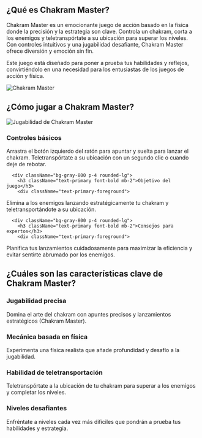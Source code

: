 ## ¿Qué es Chakram Master?
<div className="flex flex-col md:flex-row items-center gap-8">
  <div className="w-full md:w-1/2 text-xl">
Chakram Master es un emocionante juego de acción basado en la física donde la precisión y la estrategia son clave. Controla un chakram, corta a los enemigos y teletranspórtate a su ubicación para superar los niveles. Con controles intuitivos y una jugabilidad desafiante, Chakram Master ofrece diversión y emoción sin fin.

Este juego está diseñado para poner a prueba tus habilidades y reflejos, convirtiéndolo en una necesidad para los entusiastas de los juegos de acción y física.
</div>
  <div className="w-full md:w-1/2 flex justify-center items-center">
<img 
      src="https://public-image.fafafa.ai/games/2025-02-15/images/1739623661751-z04q6n.com/knife-io_16x9/20250211105952/knife-io_16x9-cover" 
      alt="Chakram Master" 
      className="w-4/5 h-auto"
    />
</div>
</div>

## ¿Cómo jugar a Chakram Master?

<div className="flex flex-col md:flex-row items-center gap-8">
  <div className="w-full md:w-1/2">
<img 
      src="https://public-image.fafafa.ai/games/2025-02-15/images/1739623661751-z04q6n.com/knife-io_16x9/20250211105952/knife-io_16x9-cover" 
      alt="Jugabilidad de Chakram Master" 
      className="w-4/5 h-auto mx-auto"
    />
</div>
  <div className="w-full md:w-1/2">
    <div className="grid grid-cols-1 gap-4 mt-0">
      <div className="bg-gray-800 p-4 rounded-lg">
        <h3 className="text-primary font-bold mb-2">Controles básicos</h3>
        <div className="text-primary-foreground">
Arrastra el botón izquierdo del ratón para apuntar y suelta para lanzar el chakram. Teletranspórtate a su ubicación con un segundo clic o cuando deje de rebotar.
</div>
      </div>

      <div className="bg-gray-800 p-4 rounded-lg">
        <h3 className="text-primary font-bold mb-2">Objetivo del juego</h3>
        <div className="text-primary-foreground">
Elimina a los enemigos lanzando estratégicamente tu chakram y teletransportándote a su ubicación.
</div>
      </div>

      <div className="bg-gray-800 p-4 rounded-lg">
        <h3 className="text-primary font-bold mb-2">Consejos para expertos</h3>
        <div className="text-primary-foreground">
Planifica tus lanzamientos cuidadosamente para maximizar la eficiencia y evitar sentirte abrumado por los enemigos.
</div>
      </div>
    </div>
  </div>
</div>

## ¿Cuáles son las características clave de Chakram Master?

<div className="grid grid-cols-1 md:grid-cols-2 gap-4">
  <div className="bg-gray-800 p-4 rounded-lg">
    <h3 className="text-primary font-bold mb-2">Jugabilidad precisa</h3>
    <div className="text-primary-foreground">
Domina el arte del chakram con apuntes precisos y lanzamientos estratégicos (Chakram Master).
</div>
  </div>

  <div className="bg-gray-800 p-4 rounded-lg">
    <h3 className="text-primary font-bold mb-2">Mecánica basada en física</h3>
    <div className="text-primary-foreground">
Experimenta una física realista que añade profundidad y desafío a la jugabilidad.
</div>
  </div>

  <div className="bg-gray-800 p-4 rounded-lg">
    <h3 className="text-primary font-bold mb-2">Habilidad de teletransportación</h3>
    <div className="text-primary-foreground">
Teletranspórtate a la ubicación de tu chakram para superar a los enemigos y completar los niveles.
</div>
  </div>

  <div className="bg-gray-800 p-4 rounded-lg">
    <h3 className="text-primary font-bold mb-2">Niveles desafiantes</h3>
    <div className="text-primary-foreground">
Enfréntate a niveles cada vez más difíciles que pondrán a prueba tus habilidades y estrategia.
</div>
  </div>
</div>